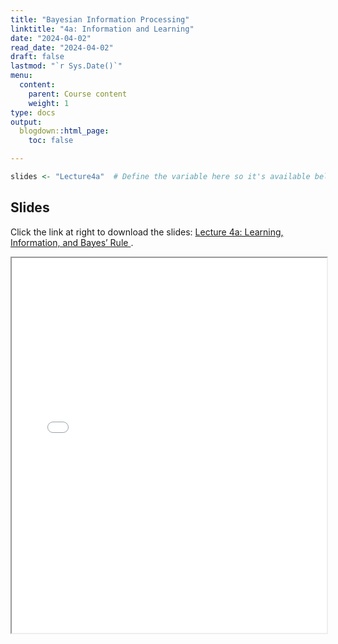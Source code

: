 ```yaml
---
title: "Bayesian Information Processing"
linktitle: "4a: Information and Learning"
date: "2024-04-02"
read_date: "2024-04-02"
draft: false
lastmod: "`r Sys.Date()`"
menu:
  content:
    parent: Course content
    weight: 1
type: docs
output:
  blogdown::html_page:
    toc: false

---
```


```r
slides <- "Lecture4a"  # Define the variable here so it's available below
```

## Slides

Click the link at right to download the slides: [Lecture 4a: Learning, Information, and Bayes' Rule  <i class="fas fa-file-download"></i>](slides/`r slides`.pdf).

<iframe src="/slides/`r slides`.pdf" width="100%" height="600px"></iframe>